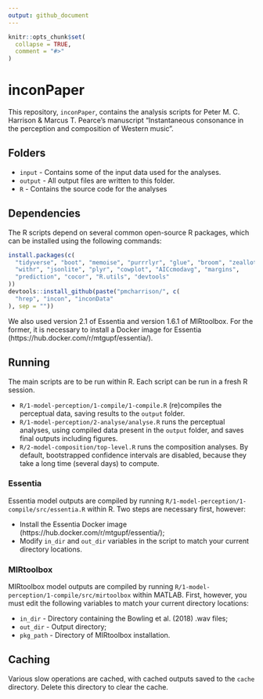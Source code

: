 ```yaml
---
output: github_document
---
```


<!-- README.md is generated from README.Rmd. Please edit that file -->

```r
knitr::opts_chunk$set(
  collapse = TRUE,
  comment = "#>"
)
```
# inconPaper

This repository, `inconPaper`, 
contains the analysis scripts for 
Peter M. C. Harrison & Marcus T. Pearce's manuscript
"Instantaneous consonance in the perception and composition of Western music".

## Folders

- `input` - Contains some of the input data used for the analyses.
- `output` - All output files are written to this folder.
- `R` - Contains the source code for the analyses

## Dependencies

The R scripts depend on several common open-source R packages,
which can be installed using the following commands:

```r
install.packages(c(
  "tidyverse", "boot", "memoise", "purrrlyr", "glue", "broom", "zeallot", 
  "withr", "jsonlite", "plyr", "cowplot", "AICcmodavg", "margins",
  "prediction", "cocor", "R.utils", "devtools"
))
devtools::install_github(paste("pmcharrison/", c(
  "hrep", "incon", "inconData"
), sep = ""))
```

We also used version 2.1 of Essentia and version 1.6.1 of MIRtoolbox.
For the former, it is necessary to install a Docker image for Essentia
(https://hub.docker.com/r/mtgupf/essentia/).

## Running

The main scripts are to be run within R.
Each script can be run in a fresh R session.

- `R/1-model-perception/1-compile/1-compile.R` (re)compiles the perceptual data,
saving results to the `output` folder.
- `R/1-model-perception/2-analyse/analyse.R` runs the perceptual analyses,
using compiled data present in the `output` folder,
and saves final outputs including figures.
- `R/2-model-composition/top-level.R` runs the composition analyses.
By default, bootstrapped confidence intervals are disabled,
because they take a long time (several days) to compute.

### Essentia

Essentia model outputs are compiled by running
`R/1-model-perception/1-compile/src/essentia.R` within R.
Two steps are necessary first, however:

- Install the Essentia Docker image (https://hub.docker.com/r/mtgupf/essentia/);
- Modify `in_dir` and `out_dir` variables in the script
to match your current directory locations.

### MIRtoolbox

MIRtoolbox model outputs are compiled by running
`R/1-model-perception/1-compile/src/mirtoolbox` within MATLAB.
First, however, you must edit the following variables 
to match your current directory locations:

- `in_dir` - Directory containing the Bowling et al. (2018) .wav files;
- `out_dir` - Output directory;
- `pkg_path` - Directory of MIRtoolbox installation.

## Caching

Various slow operations are cached, with cached outputs saved
to the `cache` directory.
Delete this directory to clear the cache.
